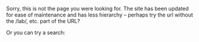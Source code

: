 Sorry, this is not the page  you were looking for. The site has been updated for ease of maintenance and has less hierarchy -- perhaps try the url without the /lab/, etc. part of the URL?

Or you can try a search:

<div>
<script async src="https://cse.google.com/cse.js?cx=011915954936916202902:j5artqh1fuc"></script>
<div class="gcse-search"></div>
</div>
